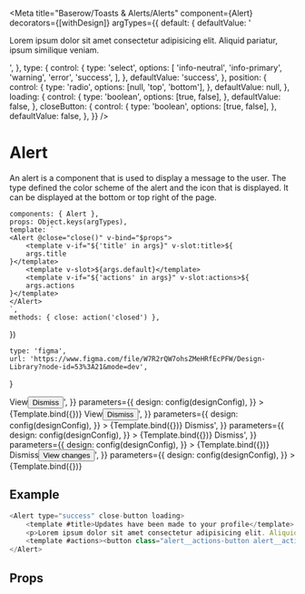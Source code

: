 

<Meta
    title="Baserow/Toasts & Alerts/Alerts"
    component={Alert}
    decorators={[withDesign]}
    argTypes={{
        default: {
            defaultValue:
                '<p>Lorem ipsum dolor sit amet consectetur adipisicing elit. Aliquid pariatur, ipsum similique veniam.</p>',
        },
        type: {
            control: {
                type: 'select',
                options: [
                    'info-neutral',
                    'info-primary',
                    'warning',
                    'error',
                    'success',
                ],
            },
            defaultValue: 'success',
        },
        position: {
            control: {
                type: 'radio',
                options: [null, 'top', 'bottom'],
            },
            defaultValue: null,
        },
        loading: {
            control: {
                type: 'boolean',
                options: [true, false],
            },
            defaultValue: false,
        },
        closeButton: {
            control: {
                type: 'boolean',
                options: [true, false],
            },
            defaultValue: false,
        },
    }}
/>

# Alert

An alert is a component that is used to display a message to the user.
The type defined the color scheme of the alert and the icon that is displayed.
It can be displayed at the bottom or top right of the page.

    components: { Alert },
    props: Object.keys(argTypes),
    template: `
    <Alert @close="close()" v-bind="$props">
        <template v-if="${'title' in args}" v-slot:title>${
        args.title
    }</template>
        <template v-slot>${args.default}</template>
        <template v-if="${'actions' in args}" v-slot:actions>${
        args.actions
    }</template>
    </Alert>
    `,
    methods: { close: action('closed') },
})

    type: 'figma',
    url: 'https://www.figma.com/file/W7R2rQW7ohsZMeHRfEcPFW/Design-Library?node-id=53%3A21&mode=dev',
}

<Canvas>
    <Story
        name="Info primary"
        args={{
            type: 'info-primary',
            title: 'We’ve just released a new feature',
            actions:
                '<button class="alert__actions-button">View</button><button class="alert__actions-button alert__actions-button--normal">Dismiss</button>',
        }}
        parameters={{
            design: config(designConfig),
        }}
    >
        {Template.bind({})}
    </Story>
    <Story
        name="Info neutral"
        args={{
            type: 'info-neutral',
            title: 'We’ve just released a new feature',
            actions:
                '<button class="alert__actions-button">View</button><button class="alert__actions-button alert__actions-button--normal">Dismiss</button>',
        }}
        parameters={{
            design: config(designConfig),
        }}
    >
        {Template.bind({})}
    </Story>
    <Story
        name="Warning"
        args={{
            type: 'warning',
            title: 'This action might cause problems',
            actions: '<button class="alert__actions-button">Dismiss</button>',
        }}
        parameters={{
            design: config(designConfig),
        }}
    >
        {Template.bind({})}
    </Story>
    <Story
        name="Error"
        args={{
            type: 'error',
            title: 'There was a problem with this action',
            actions: '<button class="alert__actions-button">Dismiss</button>',
        }}
        parameters={{
            design: config(designConfig),
        }}
    >
        {Template.bind({})}
    </Story>
    <Story
        name="Success"
        args={{
            type: 'success',
            title: 'Successfully updated profile',
            actions:
                '<button class="alert__actions-button alert__actions-button--normal">Dismiss</button><button class="alert__actions-button alert__actions-button--loading">View changes</button>',
        }}
        parameters={{
            design: config(designConfig),
        }}
    >
        {Template.bind({})}
    </Story>
</Canvas>

## Example

```javascript
<Alert type="success" close-button loading>
    <template #title>Updates have been made to your profile</template>
    <p>Lorem ipsum dolor sit amet consectetur adipisicing elit. Aliquid pariatur, ipsum similique veniam</p>
    <template #actions><button class="alert__actions-button alert__actions-button--normal" @click="close()">Dismiss</button><button class="alert__actions-button" @click="anyMethod()">View changes</button></template>
</Alert>
```

## Props

<Props of={Alert} />
